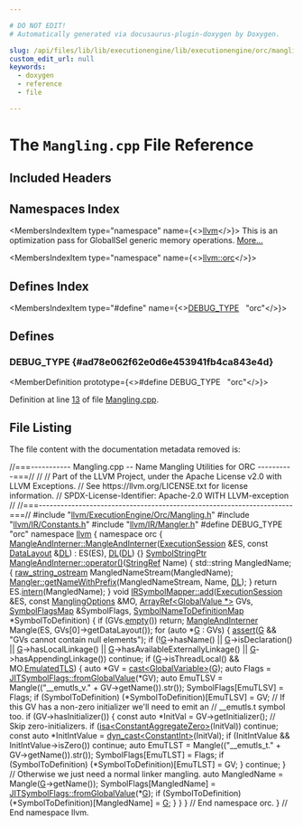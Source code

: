 ```yaml
---

# DO NOT EDIT!
# Automatically generated via docusaurus-plugin-doxygen by Doxygen.

slug: /api/files/lib/lib/executionengine/lib/executionengine/orc/mangling-cpp
custom_edit_url: null
keywords:
  - doxygen
  - reference
  - file

---
```





# The `Mangling.cpp` File Reference

<DoxygenPage pluginConfig={pluginConfig}>



## Included Headers

<IncludesList>
<IncludesListItem
  filePath="llvm/ExecutionEngine/Orc/Mangling.h"
  permalink="/docs/api/files/include/include/llvm/include/llvm/executionengine/include/llvm/executionengine/orc/mangling-h"
  isLocal="true" />
<IncludesListItem
  filePath="llvm/IR/Constants.h"
  permalink="/docs/api/files/include/include/llvm/include/llvm/ir/constants-h"
  isLocal="true" />
<IncludesListItem
  filePath="llvm/IR/Mangler.h"
  permalink="/docs/api/files/include/include/llvm/include/llvm/ir/mangler-h"
  isLocal="true" />
</IncludesList>

## Namespaces Index

<MembersIndex>

<MembersIndexItem
  type="namespace"
  name={<><a href="/docs/api/namespaces/llvm">llvm</a></>}>
This is an optimization pass for GlobalISel generic memory operations. <a href="/docs/api/namespaces/llvm/#details">More...</a>
</MembersIndexItem>

<MembersIndexItem
  type="namespace"
  name={<><a href="/docs/api/namespaces/llvm/orc">llvm::orc</a></>}>
</MembersIndexItem>

</MembersIndex>

## Defines Index

<MembersIndex>

<MembersIndexItem
  type="#define"
  name={<><a href="#ad78e062f62e0d6e453941fb4ca843e4d">DEBUG&#95;TYPE</a>&nbsp;&nbsp;&nbsp;&quot;orc&quot;</>}>
</MembersIndexItem>

</MembersIndex>


<SectionDefinition>

## Defines

### DEBUG&#95;TYPE {#ad78e062f62e0d6e453941fb4ca843e4d}

<MemberDefinition
  prototype={<>#define DEBUG&#95;TYPE&nbsp;&nbsp;&nbsp;&quot;orc&quot;</>}>

Definition at line <a href="#l00013">13</a> of file <a href="/docs/api/files/lib/lib/executionengine/lib/executionengine/orc/mangling-cpp">Mangling.cpp</a>.
</MemberDefinition>

</SectionDefinition>

## File Listing

The file content with the documentation metadata removed is:

<ProgramListing>

<Link id="l00001" /><CodeLine lineNumber="1"><Highlight kind="comment">//===----------- Mangling.cpp -- Name Mangling Utilities for ORC ----------===//</Highlight><Highlight kind="normal"></Highlight></CodeLine>
<Link id="l00002" /><CodeLine lineNumber="2"><Highlight kind="normal"></Highlight><Highlight kind="comment">//</Highlight><Highlight kind="normal"></Highlight></CodeLine>
<Link id="l00003" /><CodeLine lineNumber="3"><Highlight kind="normal"></Highlight><Highlight kind="comment">// Part of the LLVM Project, under the Apache License v2.0 with LLVM Exceptions.</Highlight><Highlight kind="normal"></Highlight></CodeLine>
<Link id="l00004" /><CodeLine lineNumber="4"><Highlight kind="normal"></Highlight><Highlight kind="comment">// See https://llvm.org/LICENSE.txt for license information.</Highlight><Highlight kind="normal"></Highlight></CodeLine>
<Link id="l00005" /><CodeLine lineNumber="5"><Highlight kind="normal"></Highlight><Highlight kind="comment">// SPDX-License-Identifier: Apache-2.0 WITH LLVM-exception</Highlight><Highlight kind="normal"></Highlight></CodeLine>
<Link id="l00006" /><CodeLine lineNumber="6"><Highlight kind="normal"></Highlight><Highlight kind="comment">//</Highlight><Highlight kind="normal"></Highlight></CodeLine>
<Link id="l00007" /><CodeLine lineNumber="7"><Highlight kind="normal"></Highlight><Highlight kind="comment">//===----------------------------------------------------------------------===//</Highlight><Highlight kind="normal"></Highlight></CodeLine>
<Link id="l00008" /><CodeLine lineNumber="8"><Highlight kind="normal"></Highlight></CodeLine>
<Link id="l00009" /><CodeLine lineNumber="9"><Highlight kind="normal"></Highlight><Highlight kind="preprocessor">#include &quot;<a href="/docs/api/files/include/include/llvm/include/llvm/executionengine/include/llvm/executionengine/orc/mangling-h">llvm/ExecutionEngine/Orc/Mangling.h</a>&quot;</Highlight><Highlight kind="normal"></Highlight></CodeLine>
<Link id="l00010" /><CodeLine lineNumber="10"><Highlight kind="normal"></Highlight><Highlight kind="preprocessor">#include &quot;<a href="/docs/api/files/include/include/llvm/include/llvm/ir/constants-h">llvm/IR/Constants.h</a>&quot;</Highlight><Highlight kind="normal"></Highlight></CodeLine>
<Link id="l00011" /><CodeLine lineNumber="11"><Highlight kind="normal"></Highlight><Highlight kind="preprocessor">#include &quot;<a href="/docs/api/files/include/include/llvm/include/llvm/ir/mangler-h">llvm/IR/Mangler.h</a>&quot;</Highlight><Highlight kind="normal"></Highlight></CodeLine>
<Link id="l00012" /><CodeLine lineNumber="12"><Highlight kind="normal"></Highlight></CodeLine>
<Link id="l00013" /><CodeLine lineNumber="13" lineLink="#ad78e062f62e0d6e453941fb4ca843e4d"><Highlight kind="normal"></Highlight><Highlight kind="preprocessor">#define DEBUG&#95;TYPE &quot;orc&quot;</Highlight><Highlight kind="normal"></Highlight></CodeLine>
<Link id="l00014" /><CodeLine lineNumber="14"><Highlight kind="normal"></Highlight></CodeLine>
<Link id="l00015" /><CodeLine lineNumber="15"><Highlight kind="normal"></Highlight><Highlight kind="keyword">namespace </Highlight><Highlight kind="normal"><a href="/docs/api/namespaces/llvm">llvm</a> &#123;</Highlight></CodeLine>
<Link id="l00016" /><CodeLine lineNumber="16"><Highlight kind="normal"></Highlight><Highlight kind="keyword">namespace </Highlight><Highlight kind="normal">orc &#123;</Highlight></CodeLine>
<Link id="l00017" /><CodeLine lineNumber="17"><Highlight kind="normal"></Highlight></CodeLine>
<Link id="l00018" /><CodeLine lineNumber="18" lineLink="/docs/api/classes/llvm/orc/mangleandinterner/#ac355199ef267f5e1c8642a092f58ba43"><Highlight kind="normal"><a href="/docs/api/classes/llvm/orc/mangleandinterner/#ac355199ef267f5e1c8642a092f58ba43">MangleAndInterner::MangleAndInterner</a>(<a href="/docs/api/classes/llvm/orc/executionsession">ExecutionSession</a> &amp;ES, </Highlight><Highlight kind="keyword">const</Highlight><Highlight kind="normal"> <a href="/docs/api/classes/llvm/datalayout">DataLayout</a> &amp;<a href="/docs/api/files/lib/lib/target/lib/target/arm/armslshardening-cpp/#ad467c4ab9119043f9b7750ab986be61a">DL</a>)</Highlight></CodeLine>
<Link id="l00019" /><CodeLine lineNumber="19"><Highlight kind="normal">    : ES(ES), <a href="/docs/api/files/lib/lib/target/lib/target/arm/armslshardening-cpp/#ad467c4ab9119043f9b7750ab986be61a">DL</a>(<a href="/docs/api/files/lib/lib/target/lib/target/arm/armslshardening-cpp/#ad467c4ab9119043f9b7750ab986be61a">DL</a>) &#123;&#125;</Highlight></CodeLine>
<Link id="l00020" /><CodeLine lineNumber="20"><Highlight kind="normal"></Highlight></CodeLine>
<Link id="l00021" /><CodeLine lineNumber="21" lineLink="/docs/api/classes/llvm/orc/mangleandinterner/#a2503063c99264a98f5380e7fee30209a"><Highlight kind="normal"><a href="/docs/api/classes/llvm/orc/symbolstringptr">SymbolStringPtr</a> <a href="/docs/api/classes/llvm/orc/mangleandinterner/#a2503063c99264a98f5380e7fee30209a">MangleAndInterner::operator()</a>(<a href="/docs/api/classes/llvm/stringref">StringRef</a> Name) &#123;</Highlight></CodeLine>
<Link id="l00022" /><CodeLine lineNumber="22"><Highlight kind="normal">  std::string MangledName;</Highlight></CodeLine>
<Link id="l00023" /><CodeLine lineNumber="23"><Highlight kind="normal">  &#123;</Highlight></CodeLine>
<Link id="l00024" /><CodeLine lineNumber="24"><Highlight kind="normal">    <a href="/docs/api/classes/llvm/raw-string-ostream">raw&#95;string&#95;ostream</a> MangledNameStream(MangledName);</Highlight></CodeLine>
<Link id="l00025" /><CodeLine lineNumber="25"><Highlight kind="normal">    <a href="/docs/api/classes/llvm/mangler/#aa1c9296fd511eb96bb487befbf5e7cea">Mangler::getNameWithPrefix</a>(MangledNameStream, Name, <a href="/docs/api/files/lib/lib/target/lib/target/arm/armslshardening-cpp/#ad467c4ab9119043f9b7750ab986be61a">DL</a>);</Highlight></CodeLine>
<Link id="l00026" /><CodeLine lineNumber="26"><Highlight kind="normal">  &#125;</Highlight></CodeLine>
<Link id="l00027" /><CodeLine lineNumber="27"><Highlight kind="normal">  </Highlight><Highlight kind="keywordflow">return</Highlight><Highlight kind="normal"> ES.<a href="/docs/api/classes/llvm/orc/executionsession/#a4a6187a7b7e11faffbcb0f788bd2543c">intern</a>(MangledName);</Highlight></CodeLine>
<Link id="l00028" /><CodeLine lineNumber="28"><Highlight kind="normal">&#125;</Highlight></CodeLine>
<Link id="l00029" /><CodeLine lineNumber="29"><Highlight kind="normal"></Highlight></CodeLine>
<Link id="l00030" /><CodeLine lineNumber="30" lineLink="/docs/api/classes/llvm/orc/irsymbolmapper/#a49258c0e5a9200b48bd7122eea077796"><Highlight kind="normal"></Highlight><Highlight kind="keywordtype">void</Highlight><Highlight kind="normal"> <a href="/docs/api/classes/llvm/orc/irsymbolmapper/#a49258c0e5a9200b48bd7122eea077796">IRSymbolMapper::add</a>(<a href="/docs/api/classes/llvm/orc/executionsession">ExecutionSession</a> &amp;ES, </Highlight><Highlight kind="keyword">const</Highlight><Highlight kind="normal"> <a href="/docs/api/structs/llvm/orc/irsymbolmapper/manglingoptions">ManglingOptions</a> &amp;MO,</Highlight></CodeLine>
<Link id="l00031" /><CodeLine lineNumber="31"><Highlight kind="normal">                         <a href="/docs/api/classes/llvm/arrayref">ArrayRef&lt;GlobalValue &#42;&gt;</a> GVs,</Highlight></CodeLine>
<Link id="l00032" /><CodeLine lineNumber="32"><Highlight kind="normal">                         <a href="/docs/api/namespaces/llvm/orc/#afd6431981e7fdfd4b5d2794f04d7d913">SymbolFlagsMap</a> &amp;SymbolFlags,</Highlight></CodeLine>
<Link id="l00033" /><CodeLine lineNumber="33"><Highlight kind="normal">                         <a href="/docs/api/classes/llvm/orc/irsymbolmapper/#a80bcbfaeb3f9c379c94c969f84623c18">SymbolNameToDefinitionMap</a> &#42;SymbolToDefinition) &#123;</Highlight></CodeLine>
<Link id="l00034" /><CodeLine lineNumber="34"><Highlight kind="normal">  </Highlight><Highlight kind="keywordflow">if</Highlight><Highlight kind="normal"> (GVs.<a href="/docs/api/classes/llvm/arrayref/#ac835b8735b1b2faec0efdca236e37d94">empty</a>())</Highlight></CodeLine>
<Link id="l00035" /><CodeLine lineNumber="35"><Highlight kind="normal">    </Highlight><Highlight kind="keywordflow">return</Highlight><Highlight kind="normal">;</Highlight></CodeLine>
<Link id="l00036" /><CodeLine lineNumber="36"><Highlight kind="normal"></Highlight></CodeLine>
<Link id="l00037" /><CodeLine lineNumber="37"><Highlight kind="normal">  <a href="/docs/api/classes/llvm/orc/mangleandinterner">MangleAndInterner</a> Mangle(ES, GVs&#91;0&#93;-&gt;getDataLayout());</Highlight></CodeLine>
<Link id="l00038" /><CodeLine lineNumber="38"><Highlight kind="normal">  </Highlight><Highlight kind="keywordflow">for</Highlight><Highlight kind="normal"> (</Highlight><Highlight kind="keyword">auto</Highlight><Highlight kind="normal"> &#42;<a href="/docs/api/files/lib/lib/support/md5-cpp/#ad96b7cf3182ce2ba85e5a7a93b12c441">G</a> : GVs) &#123;</Highlight></CodeLine>
<Link id="l00039" /><CodeLine lineNumber="39"><Highlight kind="normal">    <a href="/docs/api/files/lib/lib/target/lib/target/amdgpu/silowercontrolflow-cpp/#a4868c5d81c5ccc98c47aeab6244346a0">assert</a>(<a href="/docs/api/files/lib/lib/support/md5-cpp/#ad96b7cf3182ce2ba85e5a7a93b12c441">G</a> &amp;&amp; </Highlight><Highlight kind="stringliteral">&quot;GVs cannot contain null elements&quot;</Highlight><Highlight kind="normal">);</Highlight></CodeLine>
<Link id="l00040" /><CodeLine lineNumber="40"><Highlight kind="normal">    </Highlight><Highlight kind="keywordflow">if</Highlight><Highlight kind="normal"> (!<a href="/docs/api/files/lib/lib/support/md5-cpp/#ad96b7cf3182ce2ba85e5a7a93b12c441">G</a>-&gt;hasName() || <a href="/docs/api/files/lib/lib/support/md5-cpp/#ad96b7cf3182ce2ba85e5a7a93b12c441">G</a>-&gt;isDeclaration() || <a href="/docs/api/files/lib/lib/support/md5-cpp/#ad96b7cf3182ce2ba85e5a7a93b12c441">G</a>-&gt;hasLocalLinkage() ||</Highlight></CodeLine>
<Link id="l00041" /><CodeLine lineNumber="41"><Highlight kind="normal">        <a href="/docs/api/files/lib/lib/support/md5-cpp/#ad96b7cf3182ce2ba85e5a7a93b12c441">G</a>-&gt;hasAvailableExternallyLinkage() || <a href="/docs/api/files/lib/lib/support/md5-cpp/#ad96b7cf3182ce2ba85e5a7a93b12c441">G</a>-&gt;hasAppendingLinkage())</Highlight></CodeLine>
<Link id="l00042" /><CodeLine lineNumber="42"><Highlight kind="normal">      </Highlight><Highlight kind="keywordflow">continue</Highlight><Highlight kind="normal">;</Highlight></CodeLine>
<Link id="l00043" /><CodeLine lineNumber="43"><Highlight kind="normal"></Highlight></CodeLine>
<Link id="l00044" /><CodeLine lineNumber="44"><Highlight kind="normal">    </Highlight><Highlight kind="keywordflow">if</Highlight><Highlight kind="normal"> (<a href="/docs/api/files/lib/lib/support/md5-cpp/#ad96b7cf3182ce2ba85e5a7a93b12c441">G</a>-&gt;isThreadLocal() &amp;&amp; MO.<a href="/docs/api/structs/llvm/orc/irsymbolmapper/manglingoptions/#a4d4da595dfbf867a4cab51af1b4c6255">EmulatedTLS</a>) &#123;</Highlight></CodeLine>
<Link id="l00045" /><CodeLine lineNumber="45"><Highlight kind="normal">      </Highlight><Highlight kind="keyword">auto</Highlight><Highlight kind="normal"> &#42;GV = <a href="/docs/api/namespaces/llvm/#ac4fc845f5ed92de63cd4474f128f5fc5">cast&lt;GlobalVariable&gt;</a>(<a href="/docs/api/files/lib/lib/support/md5-cpp/#ad96b7cf3182ce2ba85e5a7a93b12c441">G</a>);</Highlight></CodeLine>
<Link id="l00046" /><CodeLine lineNumber="46"><Highlight kind="normal"></Highlight></CodeLine>
<Link id="l00047" /><CodeLine lineNumber="47"><Highlight kind="normal">      </Highlight><Highlight kind="keyword">auto</Highlight><Highlight kind="normal"> Flags = <a href="/docs/api/classes/llvm/jitsymbolflags/#aa66476422470ab204074b3198bcf4d15">JITSymbolFlags::fromGlobalValue</a>(&#42;GV);</Highlight></CodeLine>
<Link id="l00048" /><CodeLine lineNumber="48"><Highlight kind="normal"></Highlight></CodeLine>
<Link id="l00049" /><CodeLine lineNumber="49"><Highlight kind="normal">      </Highlight><Highlight kind="keyword">auto</Highlight><Highlight kind="normal"> EmuTLSV = Mangle((</Highlight><Highlight kind="stringliteral">&quot;&#95;&#95;emutls&#95;v.&quot;</Highlight><Highlight kind="normal"> + GV-&gt;getName()).str());</Highlight></CodeLine>
<Link id="l00050" /><CodeLine lineNumber="50"><Highlight kind="normal">      SymbolFlags&#91;EmuTLSV&#93; = Flags;</Highlight></CodeLine>
<Link id="l00051" /><CodeLine lineNumber="51"><Highlight kind="normal">      </Highlight><Highlight kind="keywordflow">if</Highlight><Highlight kind="normal"> (SymbolToDefinition)</Highlight></CodeLine>
<Link id="l00052" /><CodeLine lineNumber="52"><Highlight kind="normal">        (&#42;SymbolToDefinition)&#91;EmuTLSV&#93; = GV;</Highlight></CodeLine>
<Link id="l00053" /><CodeLine lineNumber="53"><Highlight kind="normal"></Highlight></CodeLine>
<Link id="l00054" /><CodeLine lineNumber="54"><Highlight kind="normal">      </Highlight><Highlight kind="comment">// If this GV has a non-zero initializer we&#39;ll need to emit an</Highlight><Highlight kind="normal"></Highlight></CodeLine>
<Link id="l00055" /><CodeLine lineNumber="55"><Highlight kind="normal">      </Highlight><Highlight kind="comment">// &#95;&#95;emutls.t symbol too.</Highlight><Highlight kind="normal"></Highlight></CodeLine>
<Link id="l00056" /><CodeLine lineNumber="56"><Highlight kind="normal">      </Highlight><Highlight kind="keywordflow">if</Highlight><Highlight kind="normal"> (GV-&gt;hasInitializer()) &#123;</Highlight></CodeLine>
<Link id="l00057" /><CodeLine lineNumber="57"><Highlight kind="normal">        </Highlight><Highlight kind="keyword">const</Highlight><Highlight kind="normal"> </Highlight><Highlight kind="keyword">auto</Highlight><Highlight kind="normal"> &#42;InitVal = GV-&gt;getInitializer();</Highlight></CodeLine>
<Link id="l00058" /><CodeLine lineNumber="58"><Highlight kind="normal"></Highlight></CodeLine>
<Link id="l00059" /><CodeLine lineNumber="59"><Highlight kind="normal">        </Highlight><Highlight kind="comment">// Skip zero-initializers.</Highlight><Highlight kind="normal"></Highlight></CodeLine>
<Link id="l00060" /><CodeLine lineNumber="60"><Highlight kind="normal">        </Highlight><Highlight kind="keywordflow">if</Highlight><Highlight kind="normal"> (<a href="/docs/api/namespaces/llvm/#a92ca992e52dddc420f4b069cae06dfbe">isa&lt;ConstantAggregateZero&gt;</a>(InitVal))</Highlight></CodeLine>
<Link id="l00061" /><CodeLine lineNumber="61"><Highlight kind="normal">          </Highlight><Highlight kind="keywordflow">continue</Highlight><Highlight kind="normal">;</Highlight></CodeLine>
<Link id="l00062" /><CodeLine lineNumber="62"><Highlight kind="normal">        </Highlight><Highlight kind="keyword">const</Highlight><Highlight kind="normal"> </Highlight><Highlight kind="keyword">auto</Highlight><Highlight kind="normal"> &#42;InitIntValue = <a href="/docs/api/namespaces/llvm/#a22eeee01734061ac1b31ccd994c49eef">dyn&#95;cast&lt;ConstantInt&gt;</a>(InitVal);</Highlight></CodeLine>
<Link id="l00063" /><CodeLine lineNumber="63"><Highlight kind="normal">        </Highlight><Highlight kind="keywordflow">if</Highlight><Highlight kind="normal"> (InitIntValue &amp;&amp; InitIntValue-&gt;isZero())</Highlight></CodeLine>
<Link id="l00064" /><CodeLine lineNumber="64"><Highlight kind="normal">          </Highlight><Highlight kind="keywordflow">continue</Highlight><Highlight kind="normal">;</Highlight></CodeLine>
<Link id="l00065" /><CodeLine lineNumber="65"><Highlight kind="normal"></Highlight></CodeLine>
<Link id="l00066" /><CodeLine lineNumber="66"><Highlight kind="normal">        </Highlight><Highlight kind="keyword">auto</Highlight><Highlight kind="normal"> EmuTLST = Mangle((</Highlight><Highlight kind="stringliteral">&quot;&#95;&#95;emutls&#95;t.&quot;</Highlight><Highlight kind="normal"> + GV-&gt;getName()).str());</Highlight></CodeLine>
<Link id="l00067" /><CodeLine lineNumber="67"><Highlight kind="normal">        SymbolFlags&#91;EmuTLST&#93; = Flags;</Highlight></CodeLine>
<Link id="l00068" /><CodeLine lineNumber="68"><Highlight kind="normal">        </Highlight><Highlight kind="keywordflow">if</Highlight><Highlight kind="normal"> (SymbolToDefinition)</Highlight></CodeLine>
<Link id="l00069" /><CodeLine lineNumber="69"><Highlight kind="normal">          (&#42;SymbolToDefinition)&#91;EmuTLST&#93; = GV;</Highlight></CodeLine>
<Link id="l00070" /><CodeLine lineNumber="70"><Highlight kind="normal">      &#125;</Highlight></CodeLine>
<Link id="l00071" /><CodeLine lineNumber="71"><Highlight kind="normal">      </Highlight><Highlight kind="keywordflow">continue</Highlight><Highlight kind="normal">;</Highlight></CodeLine>
<Link id="l00072" /><CodeLine lineNumber="72"><Highlight kind="normal">    &#125;</Highlight></CodeLine>
<Link id="l00073" /><CodeLine lineNumber="73"><Highlight kind="normal"></Highlight></CodeLine>
<Link id="l00074" /><CodeLine lineNumber="74"><Highlight kind="normal">    </Highlight><Highlight kind="comment">// Otherwise we just need a normal linker mangling.</Highlight><Highlight kind="normal"></Highlight></CodeLine>
<Link id="l00075" /><CodeLine lineNumber="75"><Highlight kind="normal">    </Highlight><Highlight kind="keyword">auto</Highlight><Highlight kind="normal"> MangledName = Mangle(<a href="/docs/api/files/lib/lib/support/md5-cpp/#ad96b7cf3182ce2ba85e5a7a93b12c441">G</a>-&gt;getName());</Highlight></CodeLine>
<Link id="l00076" /><CodeLine lineNumber="76"><Highlight kind="normal">    SymbolFlags&#91;MangledName&#93; = <a href="/docs/api/classes/llvm/jitsymbolflags/#aa66476422470ab204074b3198bcf4d15">JITSymbolFlags::fromGlobalValue</a>(&#42;<a href="/docs/api/files/lib/lib/support/md5-cpp/#ad96b7cf3182ce2ba85e5a7a93b12c441">G</a>);</Highlight></CodeLine>
<Link id="l00077" /><CodeLine lineNumber="77"><Highlight kind="normal">    </Highlight><Highlight kind="keywordflow">if</Highlight><Highlight kind="normal"> (SymbolToDefinition)</Highlight></CodeLine>
<Link id="l00078" /><CodeLine lineNumber="78"><Highlight kind="normal">      (&#42;SymbolToDefinition)&#91;MangledName&#93; = <a href="/docs/api/files/lib/lib/support/md5-cpp/#ad96b7cf3182ce2ba85e5a7a93b12c441">G</a>;</Highlight></CodeLine>
<Link id="l00079" /><CodeLine lineNumber="79"><Highlight kind="normal">  &#125;</Highlight></CodeLine>
<Link id="l00080" /><CodeLine lineNumber="80"><Highlight kind="normal">&#125;</Highlight></CodeLine>
<Link id="l00081" /><CodeLine lineNumber="81"><Highlight kind="normal"></Highlight></CodeLine>
<Link id="l00082" /><CodeLine lineNumber="82"><Highlight kind="normal">&#125; </Highlight><Highlight kind="comment">// End namespace orc.</Highlight><Highlight kind="normal"></Highlight></CodeLine>
<Link id="l00083" /><CodeLine lineNumber="83"><Highlight kind="normal">&#125; </Highlight><Highlight kind="comment">// End namespace llvm.</Highlight><Highlight kind="normal"></Highlight></CodeLine>

</ProgramListing>

</DoxygenPage>
